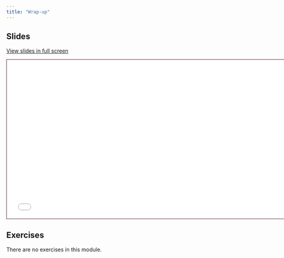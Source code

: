 ```yaml
---
title: "Wrap-up"
---
```


## Slides

[View slides in full screen](6-wrap-up.html)

```{=html}
<iframe class="slide-deck" src="6-wrap-up.html" height="420" width="747" style="border: 1px solid #581B39;"></iframe>
```

## Exercises

There are no exercises in this module.
